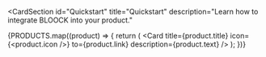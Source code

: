 
<CardSection
  id="Quickstart"
  title="Quickstart"
  description="Learn how to integrate BLOOCK into your product."
>
  {PRODUCTS.map((product) => {
    return (
      <Card
        title={product.title}
        icon={<product.icon />}
        to={product.link}
        description={product.text}
      />
    );
  })}
</CardSection>
